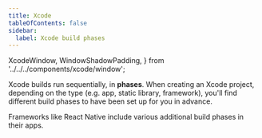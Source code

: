 ```yaml
---
title: Xcode
tableOfContents: false
sidebar:
  label: Xcode build phases
---
```


  XcodeWindow,
  WindowShadowPadding,
} from '../../../components/xcode/window';

Xcode builds run sequentially, in **phases**. When creating an Xcode project, depending on the type (e.g. app, static library, framework), you'll find different build phases to have been set up for you in advance.

<XcodeWindow
  client:only
  className="not-content my-4 [&>.window]:min-h-[400px] [&>.window]:max-w-[942px]"
  phasesSetter={[phasesIosApp]}
/>

Frameworks like React Native include various additional build phases in their apps.

<WindowShadowPadding client:only className="not-content my-4">
  <SettingsDetailView
    client:only
    className="rounded-lg bg-xcode-content-view shadow-appkit-window"
    phasesSetter={[phasesExpoApp]}
  />
</WindowShadowPadding>
